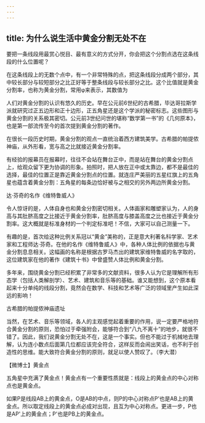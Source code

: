 ```yaml
---
---
---
```

title: 为什么说生活中黄金分割无处不在
---




要把一条线段用最赏心悦目、最有意义的方式分开，你会把这个分割点选在这条线段的什么位置呢？

在这条线段上的无数个点中，有一个非常特殊的点，把这条线段分成两个部分，其中较长部分与较短部分之比正好等于整条线段与较长部分之比。这个比值就是黄金分割率，也称为黄金分割，常用φ来表示，其数值为



人们对黄金分割的认识有悠久的历史。早在公元前6世纪的古希腊，毕达哥拉斯学派就研究过正五边形和正十边形，正五角星还是这个学派的秘密标志。这些图形与黄金分割的关系极其密切。公元前3世纪问世的堪称“数学第一书”的《几何原本》，也是第一部流传至今的首次提到黄金分割的著作。

在很长一段历史时期，黄金分割的观点一直统治着西方建筑美学。古希腊的帕提侬神庙，从外形看，宽与高之比就接近黄金分割率。

有经验的报幕员在报幕时，往往不会站在舞台正中，而是站在舞台的黄金分割点上，给观众留下更为协调的形象。拍照时，把人放在正中或太靠边，都不是最佳的选择，最佳的位置正是靠近黄金分割点的位置。就连庄严美丽的五星红旗上的五角星也蕴含着黄金分割：五角星的每条边恰好被与之相交的另外两边所黄金分割。

达·芬奇的名作《维特鲁威人》



令人惊讶的是，人体自身也和黄金分割密切相关。人体画家和雕塑家认为，人的身高与其肚脐高度之比接近于黄金分割率，肚脐高度与膝盖高度之比也接近于黄金分割率。这大概就是标准身材的一个判定标准吧！不信，大家可以自己测量一下。

有趣的是，首次给这种比例关系冠以“黄金”美称的，正是意大利著名科学家、艺术家和工程师达·芬奇。在他的名作《维特鲁威人》中，各种人体比例的依据也与黄金分割息息相关。这幅画的名称是根据古罗马杰出的建筑家维特鲁威的名字取的，这位建筑家在他的著作《建筑十书》中曾盛赞人体比例和黄金分割。

多年来，围绕黄金分割已经积累了非常多的文献资料，很多人认为它是理解所有形态学（包括人类解剖学）、艺术、建筑和音乐等的基础。谁又能想到，这个原本看起来十分单纯的线段分割，竟然会在数学、科技和艺术等广泛的领域里产生如此深远的影响！

古希腊的帕提侬神庙遗址



当然，在艺术、音乐等领域，各人的主观感觉起着重要的作用，说一定要严格地符合黄金分割的原则，恐怕过于牵强附会，能够符合到“八九不离十”的地步，就很不错了。因此，我们说黄金分割无处不在，这是一个事实。但也不能过于机械地去理解，认为连小数点后面第几位都应该完全符合，这样反而会闹出笑话，也不利于创造性的思维。能大致符合黄金分割的原则，就足以使人赞叹了。（李大潜）





【微博士】黄金点

五角星中充满了黄金点！黄金点有一个重要性质就是：线段上的黄金点的中心对称点也是黄金点。



如果P是线段AB上的黄金点，O是AB的中点，则P的中心对称点P'也是AB上的黄金点。所以取定线段上的黄金点必成对出现，且互为中心对称点。更进一步，P也是AP'上的黄金点；P'也是PB上的黄金点。
